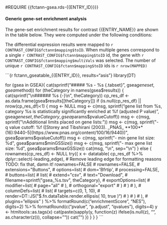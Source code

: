 #REQUIRE {{fctann-gsea.rds-{{ENTRY_ID}}}}

#### Generic gene-set enrichment analysis {.tabset .tabset-pills}

The gene-set enrichment results for contrast {{ENTRY_NAME}} are shown in the table below.
They were computed under the following conditions:

The differential expression results were mapped to `r CONTRAST_CONFIG$fctann$mapping$toID`. 
When multiple genes correspond to a single `r CONTRAST_CONFIG$fctann$mapping$toID` id,
the gene with `r CONTRAST_CONFIG$fctann$mapping$multiVals` was selected. 
The number of unique `r CONTRAST_CONFIG$fctann$mapping$toID` ids is `r nrow(MAPPED)`

```{r fctann_gseatable_{{ENTRY_ID}}, results="asis"}
library(DT)

for (gsea in GSEA){
    cat(sprintf("\n##### %s - %s {.tabset}\n", gsea$geneset, gsea$method))
    for (theCategory in names(gsea$results)) {
        cat(sprintf("\n###### %s {-}\n", theCategory))
        cp_res_df <- as.data.frame(gsea$results[[theCategory]])
        if (is.null(cp_res_df) || nrow(cp_res_df)<1) {
            msg <- NULL
            msg <- c(msg, sprintf("\n\nNo gene list from %s, category %s is statistically significantly enriched at %f (adjusted P value)",
                                  gsea$geneset, theCategory, gsea$params$pvalueCutoff))
            msg <- c(msg, sprintf("\nAdditional limits placed on gene lists:"))
            msg <- c(msg, sprintf("- q value cutoff: %f ([Storey and Tibshirani (2003). _PNAS_ **100**(16):9440-5](https://www.pnas.org/content/100/16/9440))", gsea$params$qvalueCutoff))
            msg <- c(msg, sprintf("- min gene list size: %d", gsea$params$minGSSize))
            msg <- c(msg, sprintf("- max gene list size: %d", gsea$params$maxGSSize))
            cat(msg, "\n", sep="\n")
        } else {
            rownames(cp_res_df) <- NULL
            try({
                x <- datatable(
                    cp_res_df %>% dplyr::select(-leading_edge), # Remove leading edge for formatting reasons TODO: fix that, damn it!
                    rownames=FALSE
#                     rownames=FALSE,
#                     extensions="Buttons",
#                     options=list(
#                         dom='Bfrtip',
#                         processing=FALSE,
#                         buttons=list(
#                             list(
#                                 extend="csv",
#                                 text="Download",
#                                 filename=sprintf("gsea_%s.tsv", theCategory),
#                                 exportOptions=list(
#                                     modifier=list(
#                                         page="all"
#                                     ),
#                                     orthogonal="export"
#                                 )
#                             )
#                         ),
#                         columnDefs=list(
#                             list(
#                                 targets=c(0, 1, 10),
#                                 render=DT::JS("$.fn.dataTable.render.ellipsis( 10, true )")
#                             )
#                         )
#                     ),
#                     plugins="ellipsis"
                ) %>% 
                    formatRound(c("enrichmentScore", "NES"), digits=2) %>%
                    formatRound(c("pvalue", "p.adjust", "qvalues"), digits=4)
                y <- htmltools::as.tags(x)
                cat(paste(sapply(y, function(z) ifelse(is.null(z), "", as.character(z))), collapse="\n"))
                cat("\n")
            })
        }
    }
}
```

